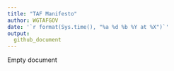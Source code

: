 ```yaml
---
title: "TAF Manifesto"
author: WGTAFGOV
date: '`r format(Sys.time(), "%a %d %b %Y at %X")`'
output:
  github_document
---
```


Empty document